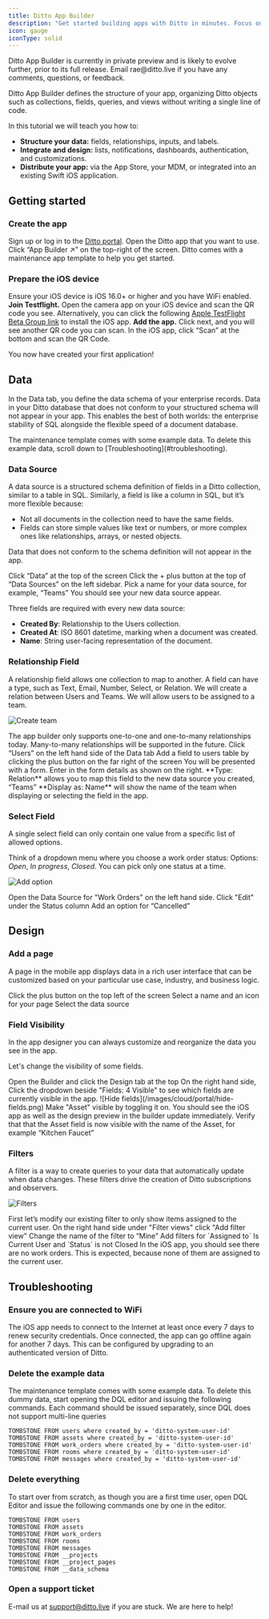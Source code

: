 ```yaml
---
title: Ditto App Builder
description: "Get started building apps with Ditto in minutes. Focus on what's unique to your business, while we take care of the rest."
icon: gauge
iconType: solid
---
```


<Warning>
Ditto App Builder is currently in private preview and is likely to evolve further, prior to its full release. Email rae@ditto.live if you have any comments, questions, or feedback.
</Warning>

Ditto App Builder defines the structure of your app, organizing Ditto objects such as
collections, fields, queries, and views without writing a single line of code.

In this tutorial we will teach you how to:
- **Structure your data:** fields, relationships, inputs, and labels.
- **Integrate and design:** lists, notifications, dashboards, authentication, and customizations.
- **Distribute your app:** via the App Store, your MDM, or integrated into an existing Swift iOS application.

## Getting started

### Create the app

<Steps>
<Step>
Sign up or log in to the <a href="https://portal.ditto.live/" target="_blank">Ditto portal</a>.
</Step>
<Step>
Open the Ditto app that you want to use.
</Step>
<Step>
Click “App Builder ↗️” on the top-right of the screen.
</Step>
<Step>
Ditto comes with a maintenance app template to help you get started. 
</Step>
</Steps>

### Prepare the iOS device
<Steps>
<Step>
Ensure your iOS device is iOS 16.0+ or higher and you have WiFi enabled. 
</Step>
<Step>
<b>Join Testflight.</b> Open the camera app on your iOS device and scan the QR code you see. Alternatively, you can click the following <a href="https://testflight.apple.com/join/Hmk6Cat9" target="_blank">Apple TestFlight Beta Group link</a> to install the iOS app.
</Step>
<Step>
<b>Add the app.</b> Click next, and you will see another QR code you can scan. In the iOS app, click “Scan” at the bottom and scan the QR Code.
</Step>
</Steps>

You now have created your first application!

## Data

In the Data tab, you define the data schema of your enterprise records. Data in your Ditto database
that does not conform to your structured schema will not appear in your app.
This enables the best of both worlds: the enterprise stability of SQL alongside
the flexible speed of a document database.

<Warning>
  The maintenance template comes with some example data. To delete this example data, scroll down to [Troubleshooting](#troubleshooting).
</Warning>

### Data Source

A data source is a structured schema definition of fields in a Ditto collection,
similar to a table in SQL. Similarly, a field is like a column in SQL, but it’s
more flexible because:

- Not all documents in the collection need to have the same fields.  
- Fields can store simple values like text or numbers, or more complex ones like
relationships, arrays, or nested objects.

<Warning>Data that does not conform to the schema definition will not appear
in the app.</Warning>

<Steps>
<Step>
Click “Data” at the top of the screen
</Step>
<Step>
Click the + plus button at the top of “Data Sources” on the left sidebar.
</Step>
<Step>
Pick a name for your data source, for example, “Teams”
</Step>
<Step>
You should see your new data source appear.
</Step>
</Steps>

Three fields are required with every new data source:
  - **Created By**: Relationship to the Users collection.
  - **Created At**: ISO 8601 datetime, marking when a document was created.
  - **Name**: String user-facing representation of the document. 

### Relationship Field

A relationship field allows one collection to map to another. A field can have
a type, such as Text, Email, Number, Select, or Relation. We will create a
relation between Users and Teams. We will allow users to be assigned to a
team. 

![Create team](/images/cloud/portal/create-team.gif)

<Warning>
The app builder only supports one-to-one and one-to-many relationships today. Many-to-many relationships will be supported in the future.
</Warning>

<Steps>
<Step>
Click “Users” on the left hand side of the Data tab
</Step>
<Step>
Add a field to users table by clicking the plus button on the far right of the screen
</Step>
<Step>
You will be presented with a form. Enter in the form details as shown on the right.
</Step>
<Step>
**Type: Relation** allows you to map this field to the new data source you created, “Teams”
</Step>
<Step>
**Display as: Name** will show the name of the team when displaying or selecting the field in the app.
</Step>
</Steps>

### Select Field

A single select field can only contain one value from a specific list of allowed options.

Think of a dropdown menu where you choose a work order status: Options: *Open*, *In progress*, *Closed*. You can pick only one status at a time.

![Add option](/images/cloud/portal/add-option.gif)

<Steps>
<Step>
Open the Data Source for "Work Orders" on the left hand side. 
</Step>
<Step>
Click "Edit" under the Status column 
</Step>
<Step>
Add an option for “Cancelled” 
</Step>
</Steps>

## Design 

### Add a page

A page in the mobile app displays data in a rich user interface that can be customized based on your particular use case, industry, and business logic.

<Steps>
<Step>
Click the plus button on the top left of the screen
</Step>
<Step>
Select a name and an icon for your page
</Step>
<Step>
Select the data source
</Step>
</Steps>

### Field Visibility

In the app designer you can always customize and reorganize the data you see in the app.

Let's change the visibility of some fields. 

<Steps>
<Step>
Open the Builder and click the Design tab at the top
</Step>
<Step>
On the right hand side, Click the dropdown beside "Fields: 4 Visible" to see which fields are currently visible in the app.
![Hide fields](/images/cloud/portal/hide-fields.png)
</Step>
<Step>
Make "Asset" visible by toggling it on. 
</Step>
<Step>
You should see the iOS app as well as the design preview in the builder update immediately. Verify that that the Asset field is now visible with the name of the Asset, for example “Kitchen Faucet” 
</Step>
</Steps>


### Filters

A filter is a way to create queries to your data that automatically update when
data changes. These filters drive the creation of Ditto subscriptions
and observers. 

![Filters](/images/cloud/portal/filters.gif)

<Steps>
<Step>
First let’s modify our existing filter to only show items assigned to the current user.
</Step>
<Step>
On the right hand side under "Filter views" click "Add filter view"
</Step>
<Step>
Change the name of the filter to “Mine”
</Step>
<Step>
Add filters for `Assigned to` Is Current User and `Status` is not Closed
</Step>
<Step>
In the iOS app, you should see there are no work orders. This is expected, because none of them are assigned to the current user.
</Step>
</Steps>




## Troubleshooting

### Ensure you are connected to WiFi

The iOS app needs to connect to the Internet at least once every 7 days to
renew security credentials. Once connected, the app can go offline again
for another 7 days. This can be configured by upgrading to an authenticated
version of Ditto.

### Delete the example data
 
The maintenance template comes with some example data. To delete this dummy data, start opening the DQL editor and issuing the following commands. 
Each command should be issued separately, since DQL does not support multi-line queries

```
TOMBSTONE FROM users where created_by = 'ditto-system-user-id'
TOMBSTONE FROM assets where created_by = 'ditto-system-user-id'
TOMBSTONE FROM work_orders where created_by = 'ditto-system-user-id'
TOMBSTONE FROM rooms where created_by = 'ditto-system-user-id'
TOMBSTONE FROM messages where created_by = 'ditto-system-user-id'
```

### Delete everything

To start over from scratch, as though you are a first time user, open DQL Editor and issue the following commands one by one in the editor. 

```
TOMBSTONE FROM users
TOMBSTONE FROM assets
TOMBSTONE FROM work_orders
TOMBSTONE FROM rooms
TOMBSTONE FROM messages
TOMBSTONE FROM __projects
TOMBSTONE FROM __project_pages
TOMBSTONE FROM __data_schema
```

### Open a support ticket

E-mail us at [support@ditto.live](mailto:support@ditto.live) if you are stuck. We are here to help!
